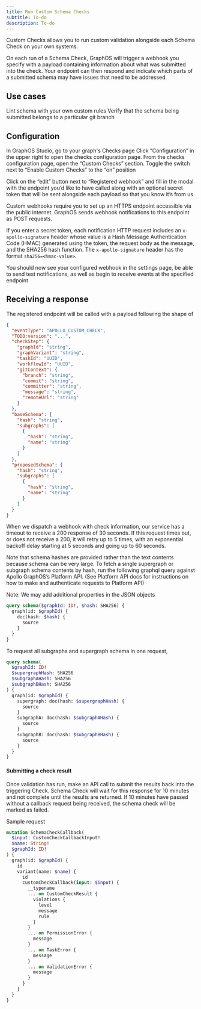 ```yaml
---
title: Run Custom Schema Checks
subtitle: To-do
description: To-do
---
```


Custom Checks allows you to run custom validation alongside each Schema Check on your own systems.

On each run of a Schema Check, GraphOS will trigger a webhook you specify with a payload containing information about what was submitted into the check. Your endpoint can then respond and indicate which parts of a submitted schema may have issues that need to be addressed.

## Use cases

Lint schema with your own custom rules
Verify that the schema being submitted belongs to a particular git branch

## Configuration

In GraphOS Studio, go to your graph's Checks page
Click “Configuration” in the upper right to open the checks configuration page.
From the checks configuration page, open the “Custom Checks” section.
Toggle the switch next to “Enable Custom Checks” to the “on” position

Click on the “edit” button next to “Registered webhook” and fill in the modal with the endpoint you’d like to have called along with an optional secret token that will be sent alongside each payload so that you know it’s from us.

Custom webhooks require you to set up an HTTPS endpoint accessible via the public internet. GraphOS sends webhook notifications to this endpoint as POST requests.

If you enter a secret token, each notification HTTP request includes an `x-apollo-signature` header whose value is a Hash Message Authentication Code (HMAC) generated using the token, the request body as the message, and the SHA256 hash function. The `x-apollo-signature` header has the format `sha256=<hmac-value>`.

You should now see your configured webhook in the settings page, be able to send test notifications, as well as begin to receive events at the specified endpoint

## Receiving a response

The registered endpoint will be called with a payload following the shape of

```json
{
  "eventType": "APOLLO_CUSTOM_CHECK",
  "TODO:version": "...",
  "checkStep": {
    "graphId": "string",
    "graphVariant": "string",
    "taskId": "UUID",
    "workflowId": "UUID",
    "gitContext": {
      "branch": "string",
      "commit": "string",
      "committer": "string",
      "message": "string",
      "remoteUrl": "string"
    }
  },
  "baseSchema": {
    "hash": "string",
    "subgraphs": [
      {
        "hash": "string",
        "name": "string"
      }
    ]
  },
  "proposedSchema": {
    "hash": "string",
    "subgraphs": [
      {
        "hash": "string",
        "name": "string"
      }
    ]
  }
}
```

When we dispatch a webhook with check information, our service has a timeout to receive a 200 response of 30 seconds. If this request times out, or does not receive a 200, it will retry up to 5 times, with an exponential backoff delay starting at 5 seconds and going up to 60 seconds.

Note that schema hashes are provided rather than the text contents because schema can be very large.
To fetch a single supergraph or subgraph schema contents by hash, run the following graphql query against Apollo GraphOS’s Platform API. (See Platform API docs for instructions on how to make and authenticate requests to Platform API)

Note: We may add additional properties in the JSON objects

```graphql
query schema($graphId: ID!, $hash: SHA256) {
  graph(id: $graphId) {
    doc(hash: $hash) {
      source
    }
  }
}
```

To request all subgraphs and supergraph schema in one request,

```graphql
query schema(
  $graphId: ID!
  $supergraphHash: SHA256
  $subgraphAHash: SHA256
  $subgraphBHash: SHA256
) {
  graph(id: $graphId) {
    supergraph: doc(hash: $supergraphHash) {
      source
    }
    subgraphA: doc(hash: $subgraphAHash) {
      source
    }
    subgraphB: doc(hash: $subgraphBHash) {
      source
    }
  }
}
```

#### Submitting a check result

Once validation has run, make an API call to submit the results back into the triggering Check. Schema Check will wait for this response for 10 minutes and not complete until the results are returned. If 10 minutes have passed without a callback request being received, the schema check will be marked as failed.

Sample request

```graphql
mutation SchemaCheckCallback(
  $input: CustomCheckCallbackInput!
  $name: String!
  $graphId: ID!
) {
  graph(id: $graphId) {
    id
    variant(name: $name) {
      id
      customCheckCallback(input: $input) {
        __typename
        ... on CustomCheckResult {
          violations {
            level
            message
            rule
          }
        }
        ... on PermissionError {
          message
        }
        ... on TaskError {
          message
        }
        ... on ValidationError {
          message
        }
      }
    }
  }
}
```

